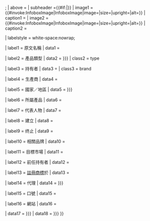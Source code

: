 {{infobox
| bodyclass = hproduct
| bodystyle = width: {{#if:{{{width|}}}|{{{width}}}|300px}};
| above     = {{{name|<includeonly>{{PAGENAME}}</includeonly>}}}
| subheader ={{#if:{{{enname|}}}|{{lang|en|{{{enname}}}}}}}
| image1     = {{#invoke:InfoboxImage|InfoboxImage|image={{{logo|}}}|size={{{logo_size|}}}|upright={{{logo_upright|1}}}|alt={{{logo_alt|}}}}}
| caption1   = {{{logo_caption|}}}
| image2     = {{#invoke:InfoboxImage|InfoboxImage|image={{{image|}}}|size={{{image_size|}}}|upright={{{image_upright|1}}}|alt={{{alt|}}}}}
| caption2   = {{{caption|}}}

| labelstyle  = white-space:nowrap;

| label1     = 原文名稱
| data1      = {{{originaltext|}}}

| label2     = 產品類型
| data2      = {{{type|{{{producttype|}}}}}}
| class2     = type

| label3    = 持有者
| data3     = {{{currentowner|}}}
| class3    = brand

| label4    = 生產商
| data4      = {{{producedby|}}}

| label5     = 國家／地區
| data5      = {{{origin|{{{country|}}}}}}

| label6     = 所屬產品
| data6      = {{{products|}}}

| label7     = 代表人物
| data7      = {{{keypeople|}}}

| label8     = 建立
| data8      = {{{introduced|}}}

| label9     = 终止
| data9      = {{{discontinued|}}}

| label10     = 相關品牌
| data10      = {{{related|}}}

| label11     = 目標市場
| data11      = {{{markets|}}}

| label12     = 前任持有者
| data12      = {{{previousowners|}}}

| label13    = [[註冊商標]]於
| data13     = {{{trademarkregistrations|}}}

| label14    = 代理
| data14    = {{{ambassadors|{{{ambassador|}}}}}}

| label15   = 口號
| data15     = {{{tagline|}}}

| label16    = 網站
| data16     = {{{website|}}}

| data17 = {{{misc|{{{module|}}}}}}
| data18 = {{{misc1|{{{module1|}}}}}}
}}<noinclude>
{{Documentation}}
<!--Please add this template's categories to the /doc subpage, not here - thanks!-->
</noinclude>